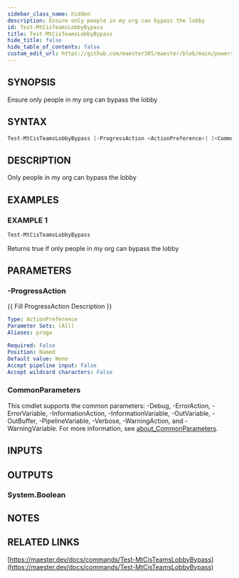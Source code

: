 ```yaml
---
sidebar_class_name: hidden
description: Ensure only people in my org can bypass the lobby
id: Test-MtCisTeamsLobbyBypass
title: Test-MtCisTeamsLobbyBypass
hide_title: false
hide_table_of_contents: false
custom_edit_url: https://github.com/maester365/maester/blob/main/powershell/public/Test-MtCisTeamsLobbyBypass.ps1
---
```


## SYNOPSIS

Ensure only people in my org can bypass the lobby

## SYNTAX

```powershell
Test-MtCisTeamsLobbyBypass [-ProgressAction <ActionPreference>] [<CommonParameters>]
```

## DESCRIPTION

Only people in my org can bypass the lobby

## EXAMPLES

### EXAMPLE 1

```powershell
Test-MtCisTeamsLobbyBypass
```

Returns true if only people in my org can bypass the lobby

## PARAMETERS

### -ProgressAction

\{\{ Fill ProgressAction Description \}\}

```yaml
Type: ActionPreference
Parameter Sets: (All)
Aliases: proga

Required: False
Position: Named
Default value: None
Accept pipeline input: False
Accept wildcard characters: False
```

### CommonParameters

This cmdlet supports the common parameters: -Debug, -ErrorAction, -ErrorVariable, -InformationAction, -InformationVariable, -OutVariable, -OutBuffer, -PipelineVariable, -Verbose, -WarningAction, and -WarningVariable. For more information, see [about_CommonParameters](http://go.microsoft.com/fwlink/?LinkID=113216).

## INPUTS

## OUTPUTS

### System.Boolean

## NOTES

## RELATED LINKS

[https://maester.dev/docs/commands/Test-MtCisTeamsLobbyBypass](https://maester.dev/docs/commands/Test-MtCisTeamsLobbyBypass)
